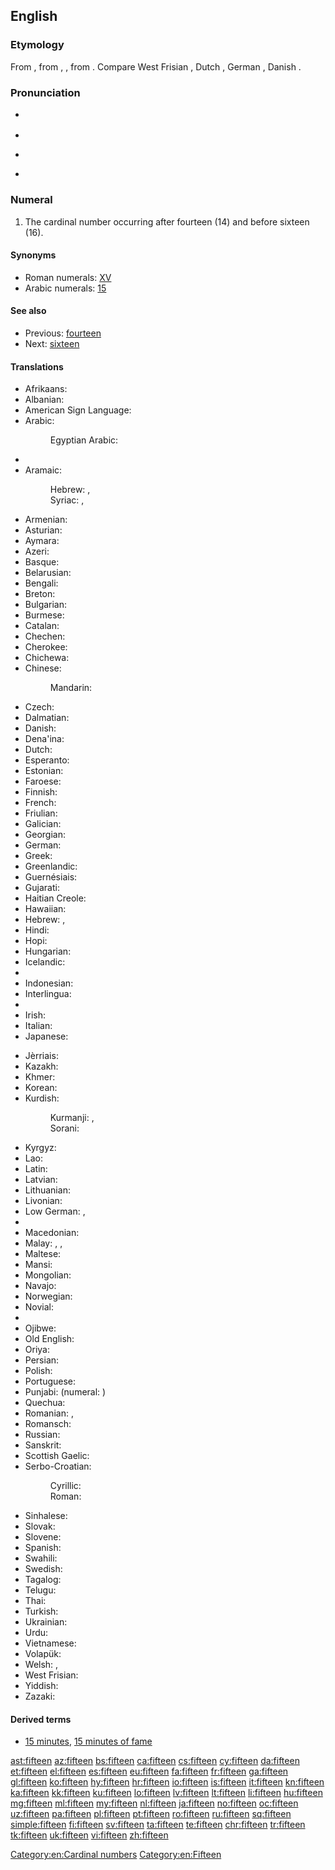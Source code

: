 ==English==

===Etymology===
From {{etyl|enm|en}}, from {{etyl|ang|en}} {{m|ang|fīftīene}}, {{m|ang|fīftēne}}, from {{etyl|gem-pro|en}} {{m|gem-pro|*fimftehun}}. Compare West Frisian {{term|fyftjin|lang=fy}}, Dutch {{term|vijftien|lang=nl}}, German {{term|fünfzehn|lang=de}}, Danish {{term|femten|lang=da}}.

===Pronunciation===
* {{qualifier|next word stressed near the first syllable}}
*: {{a|UK|US}} {{IPA|/ˈfɪf.tiːn/|lang=en}}
* {{audio|en-us-fifteen.ogg|Audio (US)|lang=en}}
* {{qualifier|next word stressed after the first syllable}}
*: {{a|UK|US}} {{IPA|/fɪfˈtiːn/|lang=en}}
* {{rhymes|iːn|lang=en}}

===Numeral===
{{head|en|numeral|cardinal||ordinal|fifteenth}}

# The cardinal number occurring after fourteen (14) and before sixteen (16).

====Synonyms====
* Roman numerals: [[XV]]
* Arabic numerals: [[15]]

====See also====
* Previous: [[fourteen]]
* Next: [[sixteen]]

====Translations====
{{trans-top|cardinal number}}
* Afrikaans: {{t|af|vyftien}}
* Albanian: {{t|sq|pesëmbëdhjetë}}
* American Sign Language: {{t-image|ase|LSQ 15.jpg|35px|OpenB@Side-PalmBack Flatten}}
* Arabic: {{t|ar|خمسة عشر|tr=xámsat ʿášar}}
*: Egyptian Arabic: {{t|arz|خمستاشر|tr=xamastāšar|sc=Arab}}
* {{trreq|an}}
* Aramaic:
*: Hebrew: {{t|haw|חמשעסר|m|tr=khamsha‘sar|sc=Hebr}}, {{t|haw|חמשעסרא|f|tr=khamsha‘esrē|sc=Hebr}}
*: Syriac: {{t|haw|ܚܡܫܥܣܪ|m|tr=khamsha‘sar|sc=Syrc}}, {{t|haw|ܚܡܫܥܣܪܐ|f|tr=khamsha‘esrē|sc=Syrc}}
* Armenian: {{t+|hy|տասնհինգ}}
* Asturian: {{t+|ast|quince}}
* Aymara: {{t|ay|tunka phisqani}}
* Azeri: {{t+|az|on beş}}
* Basque: {{t+|eu|hamabost}}
* Belarusian: {{t|be|пятнаццаць|tr=pjatnáccacʹ|sc=Cyrl}}
* Bengali: {{t|bn|পনেরো|tr=pônero}}
* Breton: {{t+|br|pemzek}}
* Bulgarian: {{t+|bg|петнадесет|tr=petnadeset}}
* Burmese: {{t|my|ဆယ့်ငါး|tr=hsè.nga:|sc=Mymr}}
* Catalan: {{t+|ca|quinze}}
* Chechen: {{t|ce|пхийтта|tr=pxiytta}}
* Cherokee: {{t|chr|ᏍᎩᎦᏚ|tr=sgigadu|sc=Cher}}
* Chichewa: {{t|ny|khumi n'zisanu}}
* Chinese:
*: Mandarin: {{t+|cmn|十五|tr=shíwǔ}}
* Czech: {{t+|cs|patnáct}}
* Dalmatian: {{t|dlm|čonco}}
* Danish: {{t+|da|femten}}
* Dena'ina: {{t|tfn|ch'qilu beq'di}}
* Dutch: {{t+|nl|vijftien|f}}
* Esperanto: {{t|eo|dek kvin}}
* Estonian: {{t+|et|viisteist}}
* Faroese: {{t|fo|fimtan}}
* Finnish: {{t+|fi|viisitoista}}
* French: {{t+|fr|quinze|m}}
* Friulian: {{t|fur|cuindis}}
* Galician: {{t+|gl|quince}}
* Georgian: {{t|ka|თხუთმეტი|sc=Geor}}
* German: {{t+|de|fünfzehn}}
* Greek: {{t+|el|δεκαπέντε|tr=dekapénte}}
* Greenlandic: {{t|kl|aqqaniq-tallimat}}
* Guernésiais: {{t|roa-grn|tchinze}}
* Gujarati: {{t+|gu|પંદર|tr=paṃdar|sc=Gujr}}
* Haitian Creole: {{t|ht|kenz}}
* Hawaiian: {{t|haw|ʻumikūmālima}}
* Hebrew: {{t|he|חמש עשרה|alt=חֲמֵשׁ־עֶשְׂרֵה|tr=khamesh esre|f}} {{qualifier|used in counting}}, {{t|he|חמישה עשר|alt=חֲמִשָּׁה־עָשָׂר|tr=khamisha asar|m}}
* Hindi: {{t+|hi|पंद्रह|tr=pa.ndrah|m}}
* Hopi: {{t|hop|pakwt niikyang tsivot siikya’ta}}
* Hungarian: {{t+|hu|tizenöt}}
* Icelandic: {{t+|is|fimmtán}}
* {{trreq|io}}
* Indonesian: {{t|id|lima belas}}
* Interlingua: {{t|ia|dece-cinque}}
* {{trreq|ie}}
* Irish: {{t+|ga|cúig déag}}
* Italian: {{t+|it|quindici|m}}
* Japanese: {{t+|ja|十五|tr=じゅうご, jū-go}}
{{trans-mid}}
* Jèrriais: {{t|roa-jer|tchînze}}
* Kazakh: {{t|kk|он бес|tr=on bes|sc=Cyrl}}
* Khmer: {{t|km|ដប់ប្រាំ|tr=dop pram}}
* Korean: {{t+|ko|열다섯|tr=yeoldaseot}}
* Kurdish:
*: Kurmanji: {{t+|ku|pazde}}, {{t+|ku|pazdeh}}
*: Sorani: {{t|ckb|پانزە|tr=panze}}
* Kyrgyz: {{t|ky|он беш|tr=on beş|sc=Cyrl}}
* Lao: {{t|lo|ສິບຫ້າ|sc=Laoo}}
* Latin: {{t+|la|quīndecim}}
* Latvian: {{t+|lv|piecpadsmit}}
* Lithuanian: {{t+|lt|penkiolika}}
* Livonian: {{t|liv|vīžtuoistõn}}
* Low German: {{t+|nds|föffteihn}}, {{t+|nds|foffteihn}}
* {{trreq|lb}}
* Macedonian: {{t|mk|петнаесет|tr=petnáeset}}
* Malay: {{t|ms|lima belas}}, {{t|ms|sepuluh lima}}, {{t|ms|satu puluh lima}}
* Maltese: {{t|mt|ħmistax}}
* Mansi: {{t|mns|атхуйплов|tr=atxujplow}}
* Mongolian: {{t|mn|арван тав‎|sc=Cyrl}}
* Navajo: {{t|nv|ashdlaʼáadah}}
* Norwegian: {{t+|no|femten}}
* Novial: {{t|nov|dek-sink}}
* {{trreq|oc}}
* Ojibwe: {{t|oj|ashi-naanan}}
* Old English: {{t|ang|fīftīene}}
* Oriya: {{t|or|ପନ୍ଦର|tr=pandara|sc=Orya}}
* Persian: {{t+|fa|پانزده|tr=pænzdah}}
* Polish: {{t+|pl|piętnaście}}
* Portuguese: {{t+|pt|quinze}}
* Punjabi: {{t|pa|ਪੰਦਰਾਂ|tr=paṅdrāṅ|sc=Guru}} (numeral: {{t|pa|੧੫}})
* Quechua: {{t|qu|chunka pichqayuq}}
* Romanian: {{t+|ro|cincisprezece}}, {{t|ro|cinșpe}} {{qualifier|informal}}
* Romansch: {{t|rm|quindesch}}
* Russian: {{t+|ru|пятнадцать|tr=pjatnádcatʹ}}
* Sanskrit: {{t|sa|पञ्चदश|tr=páñcadaśa}}
* Scottish Gaelic: {{t|gd|còig}} {{t|gd|deug}}
* Serbo-Croatian:
*: Cyrillic: {{t|sh|петнаест}}
*: Roman: {{t|sh|petnaest}}
* Sinhalese: {{t|si|පහළොව|tr=pahalova}}
* Slovak: {{t|sk|pätnásť}}
* Slovene: {{t+|sl|petnajst}}
* Spanish: {{t+|es|quince|m}}
* Swahili: {{t|sw|kumi na tano}}
* Swedish: {{t+|sv|femton}}
* Tagalog: {{t+|tl|labinlima}}
* Telugu: {{t+|te|పదిహేను|tr=padihēnu}}
* Thai: {{t|th|สิบห้า|tr=sìp hâa|sc=Thai}}
* Turkish: {{t+|tr|on beş}}
* Ukrainian: {{t+|uk|п’ятна́дцять|sc=Cyrl}}
* Urdu: {{t|ur|پندرہ|tr=pandrah}}
* Vietnamese: {{t+|vi|mười lăm}}
* Volapük: {{t|vo|deglul}}
* Welsh: {{t+|cy|pymtheg}} {{qualifier|vigesimal, traditional}}, {{t+|cy|un deg pump}} {{qualifier|decimal}}
* West Frisian: {{t+|fy|fyftjin}}
* Yiddish: {{t|yi|פֿופֿצן|tr=fuftsn|sc=Hebr}}
* Zazaki: {{t|zza|pances}}
{{trans-bottom}}

====Derived terms====
* [[15 minutes]], [[15 minutes of fame]]

[[Category:en:Cardinal numbers]]
[[Category:en:Fifteen]]

[[ast:fifteen]]
[[az:fifteen]]
[[bs:fifteen]]
[[ca:fifteen]]
[[cs:fifteen]]
[[cy:fifteen]]
[[da:fifteen]]
[[et:fifteen]]
[[el:fifteen]]
[[es:fifteen]]
[[eu:fifteen]]
[[fa:fifteen]]
[[fr:fifteen]]
[[ga:fifteen]]
[[gl:fifteen]]
[[ko:fifteen]]
[[hy:fifteen]]
[[hr:fifteen]]
[[io:fifteen]]
[[is:fifteen]]
[[it:fifteen]]
[[kn:fifteen]]
[[ka:fifteen]]
[[kk:fifteen]]
[[ku:fifteen]]
[[lo:fifteen]]
[[lv:fifteen]]
[[lt:fifteen]]
[[li:fifteen]]
[[hu:fifteen]]
[[mg:fifteen]]
[[ml:fifteen]]
[[my:fifteen]]
[[nl:fifteen]]
[[ja:fifteen]]
[[no:fifteen]]
[[oc:fifteen]]
[[uz:fifteen]]
[[pa:fifteen]]
[[pl:fifteen]]
[[pt:fifteen]]
[[ro:fifteen]]
[[ru:fifteen]]
[[sq:fifteen]]
[[simple:fifteen]]
[[fi:fifteen]]
[[sv:fifteen]]
[[ta:fifteen]]
[[te:fifteen]]
[[chr:fifteen]]
[[tr:fifteen]]
[[tk:fifteen]]
[[uk:fifteen]]
[[vi:fifteen]]
[[zh:fifteen]]